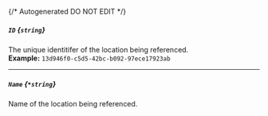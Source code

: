{/* Autogenerated DO NOT EDIT  */}
##### `ID` *{`string`}*
The unique identitifer of the location being referenced.
<br/>
**Example:** `13d946f0-c5d5-42bc-b092-97ece17923ab`

---
##### `Name` *{`*string`}*
Name of the location being referenced.


